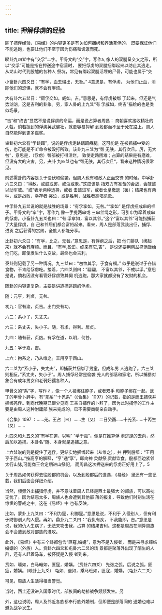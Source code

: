 ```yaml
---
---
---
```

title: 押解俘虏的经验
---



除了捕俘经验，《易经》的内容更多是有关如何捆绑和养活羌俘的， 既要保证他们不能逃跑，也要让他们不至于因为伤痛和饥饿而死。

睽卦九四爻中有“交孚”二字。甲骨文的“交”字，写作a, 像人的双腿呈交叉之形，所以“交孚”可能是指在押送途中宿营时， 要把俘虏的双腿捆绑起来以防止其逃走。从龙山时代到殷墟的各种人 祭坑，常见有绑起双腿活埋的尸骨，可能也属于“交

小畜卦六四爻日：“有孚，血去惕出，无咎。” 4意思是，有俘虏， 为他们止血，消除他们的恐惧，就不会有麻烦。

大有卦六五爻日：“厥孚交如，威如。吉。”意思是，有俘虏被绑 了起来，但还是气势汹汹。这是吉利的卦象。另，家人卦的上九爻“有 孚威如，终吉”描绘的也是类似场景。

“吉”和“终吉”显然不是说俘虏的命运，而是说占算者周昌： 商朝喜欢接收精壮的人牲，倘若捉到的俘虏英武健壮，就更容易押解 到殷都而不至于死在路上，周人自然能得到更多嘉奖。

垢卦初六爻有“孚跳躅”，说的是俘虏走路蹒跚瘠腿。这可能是 在被抓捕中受的伤，也可能是不听命令被殴打所致。该卦九三爻为“臀 无肤，其行次且。厉，无大咎”，意思是，（俘虏）臀部被打得溃烂， 致使走路困难；占算的结果是有磨难，但没有大的灾害。另，夬卦 九四爻也有“臀无肤，其行次且“，看来这种情况很常见。

前述需卦的内容是关于设伏和偷袭，但周人也有和敌人正面交锋 的时候。中孚卦六三爻曰：“得敌，或鼓或罢，或泣或歌。”这应该是 指双方有准备的会战，会敲鼓以助军威。“或”表示两种选择，或者 击鼓进军，或者仓皇撤退（罢）；结果也有两种，或是战败，幸存者 哭泣，或是胜利，战胜者高唱凯歌。

中孚卦九五爻说的就是战胜的场景：“有孚挛如。无咎。”“挛如” 是俘虏捆成串的样子。甲骨文的“挛”字，写作九 像一手提两串或 三串丝绳之形，可引申为牵着成串的俘虏。小畜卦九五爻也曰：“有 孚挛如，富以其邻。”这个“富以其邻”可能指捕获了大量俘虏，自 己和邻居们都会富裕起来。看来，周人是部落武装出征，捕俘、进贡 之后获得的赏赐，全族人都能分享。

比卦初六爻曰：“有孚，比之，无咎。”意思是，有俘虏之后，把 他们排队（绑起来）就不会有麻烦。而且，“有孚,盈缶。终来有它,吉”， 是说还要用陶盆盛满饭给他们吃，即使发生什么变故，最终也会吉利。

泰卦则记载了另一种情况。九三爻曰：“勿恤其孚，于食有福。” 似乎是说过于吝惜食物，不肯给俘虏吃。接着，六四爻则曰：“翩翩， 不富以其邻，不戒以孚。”意思是说，倘若因没有看管好俘虏致其伺 机逃跑，那大家就都没有了发财的机会。

随卦的内容更复杂，主要是讲追捕逃跑的俘虏。

随：元亨，利贞，无咎。

初九：官有渝，贞吉。出门交有功。

六二：系小子，失丈夫。

六三：系丈夫，失小子。随，有求，得利。居贞。

九四：随有获，贞凶。有孚在道，以明，何咎。

九五：孚于嘉，吉。

上六：拘系之，乃从维之。王用亨于西山。

六二爻为“系小子，失丈夫”，即捕获并捆绑了男童，但成年男 人逃跑了。六三爻则相反，”系丈夫，失小子”。周人捕俘经常是偷袭 羌人的部落和家宅，所以捕猎对象会有成年男女和老弱妇孺各种人。

甲骨文的“系”字，写作彳，像一个人被绑住脖子，或者双手 和脖子绑在一起。武丁的甲骨卜辞中，有“羌系”“十羌系”（《合集》 1097）的记载，指的是商王捕获并捆绑羌俘。到商代晚期已很少见商 王亲自捕俘的卜辞了，因为此时捕俘的工作主要是由周人这种附庸部 族来完成的，已不需要商朝亲自动手。



《合集》1097 ：……羌。王占〔曰〕……生（又） 二日癸酉……十羌系……十丙生（又）……

九四爻和九五爻的“有孚在道，以明” “孚于嘉”，像是在推算俘 虏逃跑的去向，然后加以追捕。本卦名“随、本身就是追捕之意。

上六爻说的则是捉住了逃俘，更结实地捆绑起来（从维之），并 押到殷都：“王用亨于西山。”按高亨的解释，“亨”通“享”，即向神 灵献祭,贡献饮食。殷都西边紧邻太行山脉,可能商王会定期进山祭祀， 而周昌这次押送来的俘虏正好用上了。5

关于周昌如何获得去往殷都的机会，以及到殷都后的遭遇，《易经》 里还有一些记载，我们后面会详细介绍。

当然，频频外出捕猎俘虏，并不意味着周人已经是西土最强大 的部族，可以高枕无忧了。因为结怨太多，周族人也会遭到其他部 落的报复，导致他们时刻生活在惊惧的警戒之中。这在《易经》中 也有反映。

比如，蒙卦上九爻曰：“不利为寇，利御寇。”意思是说，不利于 入侵别人，但有利于防御别人的人侵。再如，鼎卦九二爻曰：“我仇有疾， 不我能即，吉。”意思是说，我的仇人生病了，无法来攻击我，占算 的结果吉利。这都是周昌在测算周族会不会遭到敌对部族的进攻。

此外，《易经》中有三个卦都包含“匪寇,婚媾”，意为不是入侵者， 而是来寻求缔结婚姻的（外族）人。贲卦六四爻和屯卦六二爻的场 景都是聚落外出现了陌生的人群，还有人赶着马车，被怀疑是入侵 者到来。

贲如、皤如，白马翰如，匪寇，婚媾。（贲卦六四爻） 先张之弧，后说之弧。匪寇，婚媾。（睽卦上九爻） 屯如、退如，乘马班如，匪寇，婚媾。（屯卦六二爻）

可见，周族人生活得相当警觉。

当时，西土还没进入国家时代，部族间的劫掠战争频频发生。另

外，这也说明，周人及邻近各族都奉行族外婚制，但即便是部落间的 通婚也难以避免战争发生。